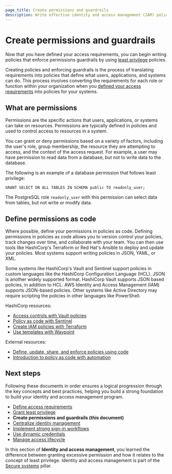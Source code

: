 ```yaml
---
page_title: Create permissions and guardrails
description: Write effective identity and access management (IAM) policies that enforce permissions guardrails by using least privilege.
---
```


# Create permissions and guardrails

Now that you have defined your access requirements, you can begin writing
policies that enforce permissions guardrails by using [least
privilege](/well-architected-framework/secure-systems/identity-access-management/grant-least-privilege)
policies.

Creating policies and enforcing guardrails is the process of translating
requirements into policies that define what users, applications, and systems can
do. This process involves converting the requirements for each
role or function within your organization when you [defined your access
requirements](/well-architected-framework/secure-systems/identity-access-management/define-access-requirements)
into policies for your systems.

## What are permissions

Permissions are the specific actions that users, applications, or systems can
take on resources. Permissions are typically defined in policies and used to
control access to resources in a system.

You can grant or deny permissions based on a variety of factors, including
the user's role, group membership, the resource they are attempting to access,
and the context of the access request. For example, a user may have permission
to read data from a database, but not to write data to the database.

The following is an example of a database permission that follows least privilege:

<CodeBlockConfig hideClipboard>

```plaintext
GRANT SELECT ON ALL TABLES IN SCHEMA public TO readonly_user;
```

</CodeBlockConfig>

The PostgreSQL role `readonly_user` with this permission can select data from
tables, but not write or modify data.

## Define permissions as code

Where possible, define your permissions in policies as code. Defining
permissions in policies as code allows you to version control your policies,
track changes over time, and collaborate with your team. You can then use tools like
HashiCorp's Terraform or Red Hat's Ansible to deploy and update your policies.
Most systems support writing policies in JSON, YAML, or XML.

<VideoEmbed url="https://www.youtube.com/watch?v=cOOw4d_6WyA"/>

Some systems like HashiCorp's Vault and Sentinel support policies in custom languages like
the HashiCorp Configuration Language (HCL). JSON is another widely supported
format. HashiCorp Vault supports JSON based policies, in addition to HCL. AWS
Identity and Access Management (IAM) supports JSON-based policies. Other systems
like Active Directory may require scripting the policies in other languages like
PowerShell.

HashiCorp resources:

- [Access controls with Vault policies](/vault/tutorials/policies/policies)
- [Policy as code with Sentinel](/sentinel/docs/concepts/policy-as-code)
- [Create IAM policies with Terraform](/terraform/tutorials/aws/aws-iam-policy)
- [Use templates with Waypoint](/waypoint/tutorials/hcp-waypoint/use-template)

External resources:

- [Define, update, share, and enforce policies using code](https://developer.ibm.com/articles/policy-as-code-ansible-automation-engine-and-open-policy-agent/)
- [Introduction to policy as code with automation](https://www.redhat.com/en/blog/policy-as-code-automation)

## Next steps

Following these documents in order ensures a logical progression through the key
concepts and best practices, helping you build a strong foundation to build your
identity and access management program.

- [Define access requirements](/well-architected-framework/secure-systems/identity-access-management/define-access-requirements)
- [Grant least privilege](/well-architected-framework/secure-systems/identity-access-management/grant-least-privilege)
- **Create permissions and guardrails (this document)**
- [Centralize identity management](/well-architected-framework/secure-systems/identity-access-management/centralize-identity-management)
- [Implement strong sign-in workflows](/well-architected-framework/secure-systems/identity-access-management/implement-strong-sign-in-workflows)
- [Use dynamic credentials](/well-architected-framework/secure-systems/identity-access-management/use-dynamic-credentials)
- [Manage access lifecycle](/well-architected-framework/secure-systems/identity-access-management/manage-access-lifecycle)

In this section of **Identity and access management**, you learned the
difference between granting excessive permission and how it relates to the
concept of least privilege. Identity and access management is part of the
[Secure systems](/well-architected-framework/secure-systems) pillar.
